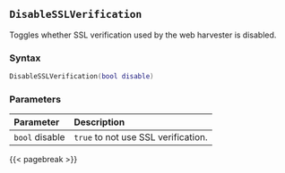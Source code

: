 ## `DisableSSLVerification`

Toggles whether SSL verification used by the web harvester is disabled.

### Syntax {-}

``` .lua
DisableSSLVerification(bool disable)
```


### Parameters {-}

**Parameter** | **Description**
| :-- | :-- |
|`bool` disable | `true` to not use SSL verification. |


{{< pagebreak >}}